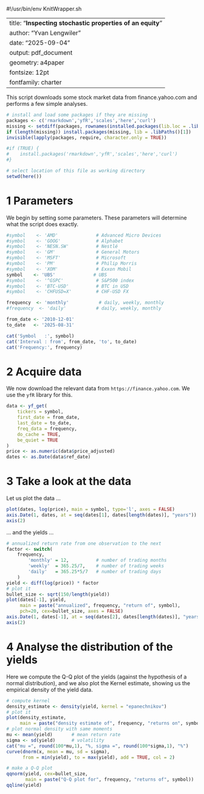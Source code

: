 #!/usr/bin/env KnitWrapper.sh

---
title: "**Inspecting stochastic properties of an equity**"
author: "Yvan Lengwiler"
date: "2025-09-04"
output: pdf_document
geometry: a4paper
fontsize: 12pt
fontfamily: charter
---

This script downloads some stock market data from finance.yahoo.com and performs a few simple analyses.

```r
# install and load some packages if they are missing
packages <- c('rmarkdown','yfR','scales','here','curl') 
missing <- setdiff(packages, rownames(installed.packages(lib.loc = .libPaths())))
if (length(missing)) install.packages(missing, lib = .libPaths()[1])
invisible(lapply(packages, require, character.only = TRUE))

#if (TRUE) {
#    install.packages('rmarkdown','yfR','scales','here','curl')
#}

# select location of this file as working directory
setwd(here())
```

# 1 Parameters

We begin by setting some parameters. These parameters will determine what the script does exactly.

```r
#symbol    <- 'AMD'              # Advanced Micro Devices
#symbol    <- 'GOOG'             # Alphabet
#symbol    <- 'NESN.SW'          # Nestlé
#symbol    <- 'GM'               # General Motors
#symbol    <- 'MSFT'             # Microsoft
#symbol    <- 'PM'               # Philip Morris
#symbol    <- 'XOM'              # Exxon Mobil
symbol    <- 'UBS'              # UBS
#symbol    <- '^GSPC'            # S&P500 index
#symbol    <- 'BTC-USD'          # BTC in USD
#symbol    <- 'CHFUSD=X'         # CHF-USD FX

frequency  <- 'monthly'           # daily, weekly, monthly
#frequency  <- 'daily'           # daily, weekly, monthly

from_date <- '2010-12-01'
to_date   <- '2025-08-31'

cat('Symbol   :', symbol)
cat('Interval : from', from_date, 'to', to_date)
cat('Frequency:', frequency)
```

# 2 Acquire data

We now download the relevant data from `https://finance.yahoo.com`. We use the `yfR` library for this.

```r
data <- yf_get(
    tickers = symbol,
    first_date = from_date,
    last_date = to_date,
    freq_data = frequency,
    do_cache = TRUE,
    be_quiet = TRUE
)
price <- as.numeric(data$price_adjusted)
dates <- as.Date(data$ref_date)
```

# 3 Take a look at the data

Let us plot the data ...

```r
plot(dates, log(price), main = symbol, type='l', axes = FALSE)
axis.Date(1, dates, at = seq(dates[1], dates[length(dates)], "years"))
axis(2)
```

... and the yields ...

```r
# annualized return rate from one observation to the next
factor <- switch(
    frequency,
        'monthly' = 12,          # number of trading months
        'weekly'  = 365.25/7,    # number of trading weeks
        'daily'   = 365.25*5/7   # number of trading days
    )
yield <- diff(log(price)) * factor
# plot it
bullet_size <- sqrt(150/length(yield))
plot(dates[-1], yield, 
     main = paste("annualized", frequency, "return of", symbol),
     pch=20, cex=bullet_size, axes = FALSE)
axis.Date(1, dates[-1], at = seq(dates[2], dates[length(dates)], "years"))
axis(2)
```

# 4 Analyse the distribution of the yields

Here we compute the Q-Q plot of the yields (against the hypothesis of a normal distribution), and we also plot the Kernel estimate, showing us the empirical density of the yield data.

```r
# compute kernel
density_estimate <- density(yield, kernel = "epanechnikov")
# plot it
plot(density_estimate,
     main = paste("density estimate of", frequency, "returns on", symbol))
# plot normal density with same moments
mu <- mean(yield)       # mean return rate
sigma <- sd(yield)      # volatility
cat("mu =", round(100*mu,1), "%, sigma =", round(100*sigma,1), "%")
curve(dnorm(x, mean = mu, sd = sigma),
      from = min(yield), to = max(yield), add = TRUE, col = 2)
```

```r
# make a Q-Q plot
qqnorm(yield, cex=bullet_size, 
       main = paste("Q-Q plot for", frequency, "returns of", symbol))
qqline(yield)
```
